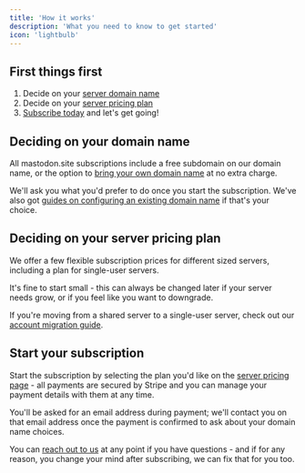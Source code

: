 ```yaml
---
title: 'How it works'
description: 'What you need to know to get started'
icon: 'lightbulb'
---
```


## First things first

1. Decide on your [server domain name](#deciding-on-your-domain-name)
2. Decide on your [server pricing plan](#deciding-on-your-server-pricing-plan)
3. [Subscribe today](#start-your-subscription) and let's get going!

## Deciding on your domain name

All mastodon.site subscriptions include a free subdomain on our domain name, or the option to [bring your own domain name](/managed-server/domain-name) at no extra charge.

We'll ask you what you'd prefer to do once you start the subscription. We've also got [guides on configuring an existing domain name](/support/help-mastodon-dns-domain-names) if that's your choice.

## Deciding on your server pricing plan

We offer a few flexible subscription prices for different sized servers, including a plan for single-user servers.

It's fine to start small - this can always be changed later if your server needs grow, or if you feel like you want to downgrade.

<Info>If you're moving from a shared server to a single-user server, check out our [account migration guide](/learn/get-your-own-mastodon-server).</Info>

## Start your subscription

Start the subscription by selecting the plan you'd like on the [server pricing page](/mastodon-servers) - all payments are secured by Stripe and you can manage your payment details with them at any time.

You'll be asked for an email address during payment; we'll contact you on that email address once the payment is confirmed to ask about your domain name choices.

<Tip>You can [reach out to us](/support/overview) at any point if you have questions - and if for any reason, you change your mind after subscribing, we can fix that for you too.</Tip>
